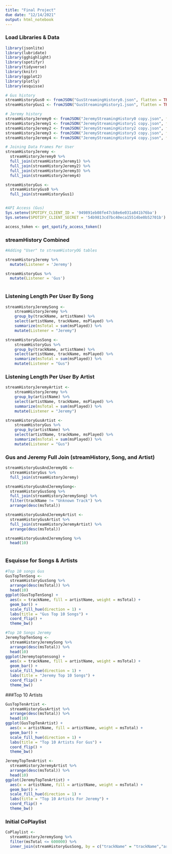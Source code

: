 ```yaml
---
title: "Final Project"
due date: "12/14/2021"
output: html_notebook
---
```


### Load Libraries & Data
```r
library(jsonlite)
library(lubridate)
library(gghighlight)
library(spotifyr)
library(tidyverse)
library(knitr)
library(ggplot2)
library(plotly)
library(esquisse)

# Gus history
streamHistoryGus0 <- fromJSON("GusStreamingHistory0.json", flatten = TRUE)
streamHistoryGus1 <- fromJSON("GusStreamingHistory1.json", flatten = TRUE)

# Jeremy history
streamHistoryJeremy0 <- fromJSON("JeremyStreamingHistory0 copy.json", flatten = TRUE)
streamHistoryJeremy1 <- fromJSON("JeremyStreamingHistory1 copy.json", flatten = TRUE)
streamHistoryJeremy2 <- fromJSON("JeremyStreamingHistory2 copy.json", flatten = TRUE)
streamHistoryJeremy3 <- fromJSON("JeremyStreamingHistory3 copy.json", flatten = TRUE)
streamHistoryJeremy4 <- fromJSON("JeremyStreamingHistory4 copy.json", flatten = TRUE)

# Joining Data Frames Per User
streamHistoryJeremy <-
  streamHistoryJeremy0 %>%
  full_join(streamHistoryJeremy1) %>%
  full_join(streamHistoryJeremy2) %>%
  full_join(streamHistoryJeremy3) %>%
  full_join(streamHistoryJeremy4)

streamHistoryGus <-
  streamHistoryGus0 %>%
  full_join(streamHistoryGus1)


#API Access (Gus)
Sys.setenv(SPOTIFY_CLIENT_ID = '949891eb08fe47cb8e6e031a841b76ba')
Sys.setenv(SPOTIFY_CLIENT_SECRET = '54b9813cd7bc40eca15514be0b52701b')

access_token <- get_spotify_access_token()
```

### streamHistory Combined
```r
#Adding "User" to streamHistoryOG tables

streamHistoryJeremy %>%
  mutate(Listener = 'Jeremy')

streamHistoryGus %>%
  mutate(Listener = 'Gus')
  

```

### Listening Length Per User By Song
```r
streamHistoryJeremySong <- 
    streamHistoryJeremy %>%
    group_by(trackName, artistName) %>%
    select(artistName, trackName, msPlayed) %>%
    summarize(msTotal = sum(msPlayed)) %>%
    mutate(Listener = "Jeremy")

streamHistoryGusSong <- 
    streamHistoryGus %>%
    group_by(trackName, artistName) %>%
    select(artistName, trackName, msPlayed) %>%
    summarize(msTotal = sum(msPlayed)) %>%
    mutate(Listener = "Gus")

```

### Listening Length Per User By Artist
```r
streamHistoryJeremyArtist <- 
    streamHistoryJeremy %>%
    group_by(artistName) %>%
    select(artistName, trackName, msPlayed) %>%
    summarize(msTotal = sum(msPlayed)) %>%
    mutate(Listener = "Jeremy")

streamHistoryGusArtist <- 
    streamHistoryGus %>%
    group_by(artistName) %>%
    select(artistName, trackName, msPlayed) %>%
    summarize(msTotal = sum(msPlayed)) %>%
    mutate(Listener = "Gus")

```

### Gus and Jeremy Full Join (streamHistory, Song, and Artist)
```r
streamHistoryGusAndJeremyOG <-
  streamHistoryGus %>%
  full_join(streamHistoryJeremy) 

streamHistoryGusAndJeremySong<-
  streamHistoryGusSong %>%
  full_join(streamHistoryJeremySong) %>%
  filter(trackName != "Unknown Track") %>%
  arrange(desc(msTotal))

streamHistoryGusAndJeremyArtist <-
  streamHistoryGusArtist %>%
  full_join(streamHistoryJeremyArtist) %>%
  arrange(desc(msTotal))

streamHistoryGusAndJeremySong %>%
  head(10)



```

### Esquisse for Songs & Artists
```r

#Top 10 songs Gus
GusTopTenSong <-
  streamHistoryGusSong %>%
  arrange(desc(msTotal)) %>%
  head(10)
ggplot(GusTopTenSong) +
  aes(x = trackName, fill = artistName, weight = msTotal) +
  geom_bar() +
  scale_fill_hue(direction = 1) +
  labs(title = "Gus Top 10 Songs") +
  coord_flip() +
  theme_bw()

#Top 10 Songs Jeremy
JeremyTopTenSong <-
  streamHistoryJeremySong %>%
  arrange(desc(msTotal)) %>%
  head(10)
ggplot(Jeremytoptensong) +
  aes(x = trackName, fill = artistName, weight = msTotal) +
  geom_bar() +
  scale_fill_hue(direction = 1) +
  labs(title = "Jeremy Top 10 Songs") +
  coord_flip() +
  theme_bw()

```

###Top 10 Artists
```r
GusTopTenArtist <-
  streamHistoryGusArtist %>%
  arrange(desc(msTotal)) %>%
  head(10)
ggplot(GusTopTenArtist) +
  aes(x = artistName, fill = artistName, weight = msTotal) +
  geom_bar() +
  scale_fill_hue(direction = 1) +
  labs(title = "Top 10 Artists For Gus") +
  coord_flip() +
  theme_bw()

JeremyTopTenArtist <-
  streamHistoryJeremyArtist %>%
  arrange(desc(msTotal)) %>%
  head(10)
ggplot(JeremyTopTenArtist) +
  aes(x = artistName, fill = artistName, weight = msTotal) +
  geom_bar() +
  scale_fill_hue(direction = 1) +
  labs(title = "Top 10 Artists For Jeremy") +
  coord_flip() +
  theme_bw()

```


### Initial CoPlaylist
```r
CoPlaylist <-
  streamHistoryJeremySong %>%
  filter(msTotal <= 600000) %>%
  inner_join(streamHistoryGusSong, by = c("trackName" = "trackName","artistName" = "artistName")) 
  
```


